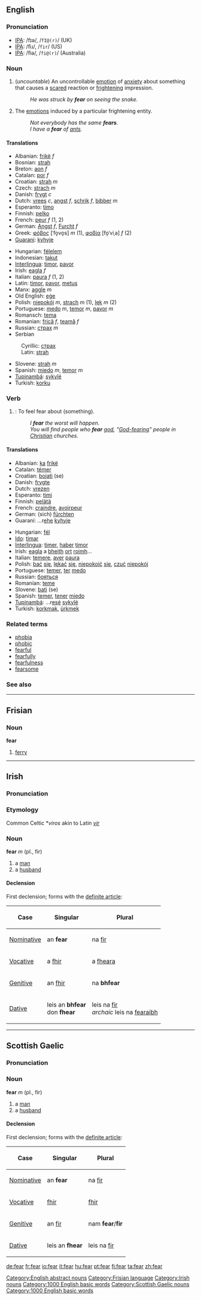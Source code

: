 ==English==

{{rank|possible|mark|followed|426|fear|evening|ground|understand}}

===Pronunciation===
*[[IPA]]: /fɪə/, /<tt>fI@(r)</tt>/ (UK)
*[[IPA]]: /fiɹ/, /<tt>fir</tt>/ (US)
*[[IPA]]: /fiə/, /<tt>fi@(r)</tt>/ (Australia)

===Noun===
{{en-noun-reg}}

# (''uncountable'') An uncontrollable [[emotion]] of [[anxiety]] about something that causes a [[scared]] reaction or [[frightening]] impression. 
#:''He was struck by '''fear''' on seeing the snake.''
# The [[emotion|emotions]] induced by a particular frightening entity.
#:''Not everybody has the same '''fears'''.''
#:''I have a '''fear''' of [[:w:ants|ants]].''

====Translations====
{{top}}
*Albanian: [[frikë]] ''f''
*Bosnian: [[strah]] {{m}}
*Breton: [[aon]] ''f''
*Catalan: [[por]] ''f''
*Croatian: [[strah]] ''m''
*Czech: [[strach]] ''m''
*Danish: [[frygt]] ''c''
*Dutch: [[vrees]] ''c'', [[angst]] ''f'', [[schrik]] ''f'', [[bibber]] ''m''
*Esperanto: [[timo]]
*Finnish: [[pelko]]
*French: [[peur]] ''f'' (1, 2)
*German: [[Angst#German|Angst]] ''f'', [[Furcht]] ''f''
*Greek: [[φόβος]] [ˈfo̞vo̞s] ''m'' (1), [[φοβία]] [fo̞ˈviˌa] ''f'' (2)
*[[Guarani]]: [[kyhyje]]
{{mid}}
*Hungarian: [[félelem]]
*Indonesian: [[takut]]
*[[Interlingua]]: [[timor]], [[pavor]]
*Irish: [[eagla]] ''f''
*Italian: [[paura]] ''f'' (1, 2)
*Latin: [[timor]], [[pavor]], [[metus]]
*Manx: [[aggle]] ''m''
*Old English: [[ege#Old English|eġe]]
*Polish: [[niepokój]] ''m'', [[strach]] ''m'' (1), [[lęk]] ''m'' (2)
*Portuguese: [[medo]] ''m'', [[temor]] ''m'', [[pavor]] ''m''
*Romansch: [[tema]]
*Romanian: [[frică]] ''f'', [[teamă]] ''f''
*Russian: [[страх]] ''m''
*Serbian
:Cyrillic: [[страх]] {{m}}
:Latin: [[strah]] {{m}}
*Slovene: [[strah]] ''m''
*Spanish: [[miedo]] ''m'', [[temor]] ''m''
*[[Tupinambá]]: [[sykyîé]]
*Turkish: [[korku]]
{{bottom}}

===Verb===
{{en-infl-reg-consonant|fear||}}

# {{transitive}}: To feel fear about (something).
#:''I '''fear''' the worst will happen.''
#:''You will find people who '''fear''' [[:w:god|god]], "[[God-fearing]]" people in [[:w:Christian|Christian]] churches.''

====Translations====
{{top}}
*Albanian: [[ka]] [[frikë]]
*Catalan: [[témer]]
*Croatian: [[bojati]] (se)
*Danish: [[frygte]]
*Dutch: [[vrezen]]
*Esperanto: [[timi]]
*Finnish: [[pelätä]]
*French: [[craindre]], [[avoir]][[peur]]
*German: (sich) [[fürchten]]
*Guaraní: ...r[[ehe]] [[kyhyje]]
{{mid}}
*Hungarian: [[fél]]
*[[Ido]]: [[timar]]
*[[Interlingua]]: [[timer]], [[haber]] [[timor]]
*Irish: [[eagla]] a [[bheith]] [[ort]] [[roimh]]…
*Italian: [[temere]], [[aver]] [[paura]]
*Polish: [[bać]] [[się]], [[lękać]] [[się]], [[niepokoić]] [[się]], [[czuć]] [[niepokój]]
*Portuguese: [[temer]], [[ter]] [[medo]]
*Russian: [[бояться]]
*Romanian: [[teme]]
*Slovene: [[bati]] (se)
*Spanish: [[temer]], [[tener]] [[miedo]]
*[[Tupinambá]]: ...r[[esé]] [[sykyîé]]
*Turkish: [[korkmak]], [[ürkmek]]
{{bottom}}

===Related terms===
*[[phobia]]
*[[phobic]]
*[[fearful]]
*[[fearfully]]
*[[fearfulness]]
*[[fearsome]]

===See also===
{{BE-ready}}

[[Category:English abstract nouns]]

----

==Frisian==
===Noun===
'''fear'''

#[[ferry]]

[[Category:Frisian language]]

----

==Irish==
===Pronunciation===
{{IPA|[fær]}}
===Etymology===
Common Celtic *''viros'' akin to Latin ''[[vir]]''
===Noun===
'''fear''' ''m'' (pl., fir)
#a [[man]]
#a [[husband]]

====Declension====
First declension; forms with the [[definite article]]:
{|border="2" cellpadding="4" cellspacing="0" style="margin: 1em 1em 1em 0; background: #f9f9f9; border: 1px #aaa solid; border-collapse: collapse;"
!Case
!Singular
!Plural
|-
| [[Nominative]]
| an '''fear'''
| na [[fir#Irish|fir]]
|-
| [[Vocative]]
| a [[fir#Irish|fhir]]
| a [[feara|fheara]]
|-
| [[Genitive]]
| an [[fir#Irish|fhir]]
| na '''bhfear'''
|-
| [[Dative]]
| leis an '''bhfear'''<br>don '''fhear'''
| leis na [[fir#Irish|fir]]<br>''archaic'' leis na [[fearaibh]]
|}

[[Category:Irish nouns]]
[[Category:1000 English basic words]]

----

==Scottish Gaelic==
===Pronunciation===
{{IPA|[fɛɾ]}}
===Noun===
'''fear''' ''m'' (pl., fir)
#a [[man]]
#a [[husband]]

====Declension====
First declension; forms with the [[definite article]]:
{|border="2" cellpadding="4" cellspacing="0" style="margin: 1em 1em 1em 0; background: #f9f9f9; border: 1px #aaa solid; border-collapse: collapse;"
!Case
!Singular
!Plural
|-
| [[Nominative]]
| an '''fear'''
| na [[fir#Irish|fir]]
|-
| [[Vocative]]
| [[fir#Scots gaelic|fhir]]
| [[fir|fhir]]
|-
| [[Genitive]]
| an [[fir#Irish|fir]]
| nam '''fear'''/'''fir'''
|-
| [[Dative]]
| leis an '''fhear'''
| leis na [[fir#Scots gaelic|fir]]
|}

[[Category:Scottish Gaelic nouns]]
[[Category:1000 English basic words]]

[[de:fear]]
[[fr:fear]]
[[io:fear]]
[[it:fear]]
[[hu:fear]]
[[pt:fear]]
[[fi:fear]]
[[ta:fear]]
[[zh:fear]]